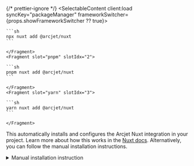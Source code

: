 

{/* prettier-ignore */}
<SelectableContent client:load syncKey="packageManager" frameworkSwitcher={props.showFrameworkSwitcher ?? true}>
    <Fragment slot="npm" slotIdx="1">

    ```sh
    npx nuxt add @arcjet/nuxt
    ```

    </Fragment>
    <Fragment slot="pnpm" slotIdx="2">

    ```sh
    pnpm nuxt add @arcjet/nuxt
    ```

    </Fragment>
    <Fragment slot="yarn" slotIdx="3">

    ```sh
    yarn nuxt add @arcjet/nuxt
    ```

    </Fragment>

</SelectableContent>

This automatically installs and configures the Arcjet Nuxt integration in your
project. Learn more about how this works in the
[Nuxt docs](https://nuxt.com/docs/4.x/api/commands/add). Alternatively, you can
follow the manual installation instructions.

<details>
    <summary>Manual installation instruction</summary>
    In your project root, run the following command:

    {/* prettier-ignore */}
    <SelectableContent client:load syncKey="packageManager" frameworkSwitcher={props.showFrameworkSwitcher ?? true}>
    <Fragment slot="npm" slotIdx="1">

    ```sh
    npm add @arcjet/nuxt
    ```

    </Fragment>
    <Fragment slot="pnpm" slotIdx="2">

    ```sh
    pnpm add @arcjet/nuxt
    ```

    </Fragment>
    <Fragment slot="yarn" slotIdx="3">

    ```sh
    yarn add @arcjet/nuxt
    ```

    </Fragment>
    </SelectableContent>

    Update your Nuxt configuration file:

    <Code code={removeTSCCommentDirectives(ConfigurationTS)} lang="ts" title="nuxt.config.ts" />

</details>
